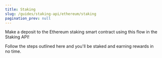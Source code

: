 ```yaml
---
title: Staking
slug: /guides/staking-api/ethereum/staking
pagination_prev: null
---
```


Make a deposit to the Ethereum staking smart contract using this flow in the Staking API!

Follow the steps outlined here and you'll be staked and earning rewards in no time.
